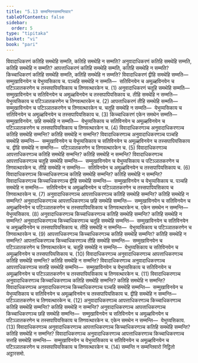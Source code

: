 ```yaml
---
title: "5.13 सम्मन्तिनसम्मन्तिवार"
tableOfContents: false
sidebar:
  order: 5
type: "tipitaka"
basket: "vi"
book: "pari"
---
```



<DynamicBreadcrumb />

<Division number="308" book="pari">

<Paragraph number="1347" book="pari">
विवादाधिकरणं कतिहि समथेहि सम्मति, कतिहि समथेहि न सम्मति? अनुवादाधिकरणं कतिहि समथेहि सम्मति, कतिहि समथेहि न सम्मति? आपत्ताधिकरणं कतिहि समथेहि सम्मति, कतिहि समथेहि न सम्मति? किच्चाधिकरणं कतिहि समथेहि सम्मति, कतिहि समथेहि न सम्मति?
</Paragraph>

<Paragraph number="1348" book="pari">
विवादाधिकरणं द्वीहि समथेहि सम्मति—  सम्मुखाविनयेन च येभुय्यसिकाय च. पञ्चहि समथेहि न सम्मति—  सतिविनयेन च अमूळ्हविनयेन च पटिञ्ञातकरणेन च तस्सपापियसिकाय च तिणवत्थारकेन च. (1)
</Paragraph>

<Paragraph number="1349" book="pari">
अनुवादाधिकरणं चतूहि समथेहि सम्मति—  सम्मुखाविनयेन च सतिविनयेन च अमूळ्हविनयेन च तस्सपापियसिकाय च. तीहि समथेहि न सम्मति—  येभुय्यसिकाय च पटिञ्ञातकरणेन च तिणवत्थारकेन च. (2)
</Paragraph>

<Paragraph number="1350" book="pari">
आपत्ताधिकरणं तीहि समथेहि सम्मति—  सम्मुखाविनयेन च पटिञ्ञातकरणेन च तिणवत्थारकेन च. चतूहि समथेहि न सम्मति—  येभुय्यसिकाय च सतिविनयेन च अमूळ्हविनयेन च तस्सपापियसिकाय च. (3)
</Paragraph>

<Paragraph number="1351" book="pari">
किच्चाधिकरणं एकेन समथेन सम्मति—  सम्मुखाविनयेन. छहि समथेहि न सम्मति—  येभुय्यसिकाय च सतिविनयेन च अमूळ्हविनयेन च पटिञ्ञातकरणेन च तस्सपापियसिकाय च तिणवत्थारकेन च. (4)
</Paragraph>

<Paragraph number="1352" book="pari">
विवादाधिकरणञ्च अनुवादाधिकरणञ्च कतिहि समथेहि सम्मन्ति? कतिहि समथेहि न सम्मन्ति? विवादाधिकरणञ्च अनुवादाधिकरणञ्च पञ्चहि समथेहि सम्मन्ति—  सम्मुखाविनयेन च येभुय्यसिकाय च सतिविनयेन च अमूळ्हविनयेन च तस्सपापियसिकाय च. द्वीहि समथेहि न सम्मन्ति—  पटिञ्ञातकरणेन च तिणवत्थारकेन च. (5)
</Paragraph>

<Paragraph number="1353" book="pari">
विवादाधिकरणञ्च आपत्ताधिकरणञ्च कतिहि समथेहि सम्मन्ति? कतिहि समथेहि न सम्मन्ति? विवादाधिकरणञ्च आपत्ताधिकरणञ्च चतूहि समथेहि सम्मन्ति—  सम्मुखाविनयेन च येभुय्यसिकाय च पटिञ्ञातकरणेन च तिणवत्थारकेन च. तीहि समथेहि न सम्मन्ति—  सतिविनयेन च अमूळ्हविनयेन च तस्सपापियसिकाय च. (6)
</Paragraph>

<Paragraph number="1354" book="pari">
विवादाधिकरणञ्च किच्चाधिकरणञ्च कतिहि समथेहि सम्मन्ति? कतिहि समथेहि न सम्मन्ति? विवादाधिकरणञ्च किच्चाधिकरणञ्च द्वीहि समथेहि सम्मन्ति—  सम्मुखाविनयेन च येभुय्यसिकाय च. पञ्चहि समथेहि न सम्मन्ति—  सतिविनयेन च अमूळ्हविनयेन च पटिञ्ञातकरणेन च तस्सपापियसिकाय च तिणवत्थारकेन च. (7)
</Paragraph>

<Paragraph number="1355" book="pari">
अनुवादाधिकरणञ्च आपत्ताधिकरणञ्च कतिहि समथेहि सम्मन्ति? कतिहि समथेहि न सम्मन्ति? अनुवादाधिकरणञ्च आपत्ताधिकरणञ्च छहि समथेहि सम्मन्ति—  सम्मुखाविनयेन च सतिविनयेन च अमूळ्हविनयेन च पटिञ्ञातकरणेन च तस्सपापियसिकाय च तिणवत्थारकेन च. एकेन समथेन न सम्मन्ति—  येभुय्यसिकाय. (8)
</Paragraph>

<Paragraph number="1356" book="pari">
अनुवादाधिकरणञ्च किच्चाधिकरणञ्च कतिहि समथेहि सम्मन्ति? कतिहि समथेहि न सम्मन्ति? अनुवादाधिकरणञ्च किच्चाधिकरणञ्च चतूहि समथेहि सम्मन्ति—  सम्मुखाविनयेन च सतिविनयेन च अमूळ्हविनयेन च तस्सपापियसिकाय च. तीहि समथेहि न सम्मन्ति—  येभुय्यसिकाय च पटिञ्ञातकरणेन च तिणवत्थारकेन च. (9)
</Paragraph>

<Paragraph number="1357" book="pari">
आपत्ताधिकरणञ्च किच्चाधिकरणञ्च कतिहि समथेहि सम्मन्ति? कतिहि समथेहि न सम्मन्ति? आपत्ताधिकरणञ्च किच्चाधिकरणञ्च तीहि समथेहि सम्मन्ति—  सम्मुखाविनयेन च पटिञ्ञातकरणेन च तिणवत्थारकेन च. चतूहि समथेहि न सम्मन्ति—  येभुय्यसिकाय च सतिविनयेन च अमूळ्हविनयेन च तस्सपापियसिकाय च. (10)
</Paragraph>

<Paragraph number="1358" book="pari">
विवादाधिकरणञ्च अनुवादाधिकरणञ्च आपत्ताधिकरणञ्च कतिहि समथेहि सम्मन्ति? कतिहि समथेहि न सम्मन्ति? विवादाधिकरणञ्च अनुवादाधिकरणञ्च आपत्ताधिकरणञ्च सत्तहि समथेहि सम्मन्ति—  सम्मुखाविनयेन च येभुय्यसिकाय च सतिविनयेन च अमूळ्हविनयेन च पटिञ्ञातकरणेन च तस्सपापियसिकाय च तिणवत्थारकेन च. (11)
</Paragraph>

<Paragraph number="1359" book="pari">
विवादाधिकरणञ्च अनुवादाधिकरणञ्च किच्चाधिकरणञ्च कतिहि समथेहि सम्मन्ति? कतिहि समथेहि न सम्मन्ति? विवादाधिकरणञ्च अनुवादाधिकरणञ्च किच्चाधिकरणञ्च पञ्चहि समथेहि सम्मन्ति—  सम्मुखाविनयेन च येभुय्यसिकाय च सतिविनयेन च अमूळ्हविनयेन च तस्सपापियसिकाय च. द्वीहि समथेहि न सम्मन्ति—  पटिञ्ञातकरणेन च तिणवत्थारकेन च. (12)
</Paragraph>

<Paragraph number="1360" book="pari">
अनुवादाधिकरणञ्च आपत्ताधिकरणञ्च किच्चाधिकरणञ्च कतिहि समथेहि सम्मन्ति? कतिहि समथेहि न सम्मन्ति? अनुवादाधिकरणञ्च आपत्ताधिकरणञ्च किच्चाधिकरणञ्च छहि समथेहि सम्मन्ति—  सम्मुखाविनयेन च सतिविनयेन च अमूळ्हविनयेन च पटिञ्ञातकरणेन च तस्सपापियसिकाय च तिणवत्थारकेन च. एकेन समथेन न सम्मन्ति—  येभुय्यसिकाय. (13)
</Paragraph>

<Paragraph number="1361" book="pari">
विवादाधिकरणञ्च अनुवादाधिकरणञ्च आपत्ताधिकरणञ्च किच्चाधिकरणञ्च कतिहि समथेहि सम्मन्ति? कतिहि समथेहि न सम्मन्ति? विवादाधिकरणञ्च अनुवादाधिकरणञ्च आपत्ताधिकरणञ्च किच्चाधिकरणञ्च सत्तहि समथेहि सम्मन्ति—  सम्मुखाविनयेन च येभुय्यसिकाय च सतिविनयेन च अमूळ्हविनयेन च पटिञ्ञातकरणेन च तस्सपापियसिकाय च तिणवत्थारकेन च. (14)

</Paragraph>
</Division>

<Paragraph number="1362" type="center" book="pari">
सम्मन्ति न सम्मन्तिवारो निट्ठितो अट्ठारसमो.
</Paragraph>